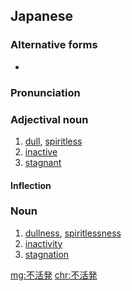 ==Japanese==
{{ja-kanjitab|ふ|かつ|k2=かっ|はつ|k3=ぱつ|yomi=on|sort=ふかっぱつ}}

===Alternative forms===
* {{l/ja|不活溌}}

===Pronunciation===
{{ja-pron|ふかっぱつ|y=on}}

===Adjectival noun===
{{ja-adj|infl=na|ふかっぱつ}}

# [[dull]], [[spiritless]]
# [[inactive]]
# [[stagnant]]

====Inflection====
{{ja-na|ふかっぱつ}}

===Noun===
{{ja-noun|ふかっぱつ}}

# [[dullness]], [[spiritlessness]]
# [[inactivity]]
# [[stagnation]]

[[mg:不活発]]
[[chr:不活発]]